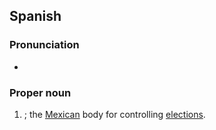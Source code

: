 {{also|ife}}
==Spanish==

===Pronunciation===
* {{es-IPA}}

===Proper noun===
{{head|es|proper noun}}

# {{initialism of|lang=es|[[w:Instituto Federal Electoral|Instituto Federal Electoral]]}}; the [[Mexican]] body for controlling [[election]]s.